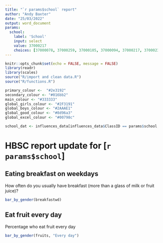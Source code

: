 ```yaml
---
title: "`r params$school` report"
author: "Andy Baxter"
date: "25/03/2022"
output: word_document
params:
  school: 
    label: 'School'
    input: select
    value: 37000217
    choices: [37000078, 37000259, 37000105, 37000094, 37000217, 37000232, 37000250, 37000130, 37000001, 37000149]
---
```


```r
knitr::opts_chunk$set(echo = FALSE, message = FALSE)
library(readr)
library(scales)
source("R/import and clean data.R")
source("R/functions.R")

primary_colour <-  "#2e3192"
secondary_colour <- "#016bb2"
main_colour <- "#333333"
global_girls_colour <- "#2F3191"
global_boys_colour <- "#2AAAE1"
global_good_colour <- "#8d96a3"
global_excel_colour <- "#00798c" 

school_dat <- influences_data[influences_data$ClassID == params$school,]
```

# HBSC report update for [`r params$school`]

## Eating breakfast on weekdays

How often do you usually have breakfast (more than a glass of milk or fruit juice)?

```r

bar_by_gender(breakfastwd)

```

## Eat fruit every day

Percentage who eat fruit every day

```r

bar_by_gender(fruits, "Every day")

```

